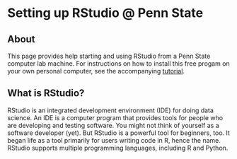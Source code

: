 # Setting up RStudio @ Penn State

## About {-}

This page provides help starting and using RStudio from a Penn State computer lab machine.
For instructions on how to install this free progam on your own personal computer, see the accompanying [tutorial](tutorial-rstudio-on-pc.qmd).

## What is RStudio?

RStudio is an integrated development environment (IDE) for doing data science.
An IDE is a computer program that provides tools for people who are developing and testing software.
You might not think of yourself as a software developer (yet).
But RStudio is a powerful tool for beginners, too.
It began life as a tool primarily for users writing code in R, hence the name.
RStudio supports multiple programming languages, including R and Python.
